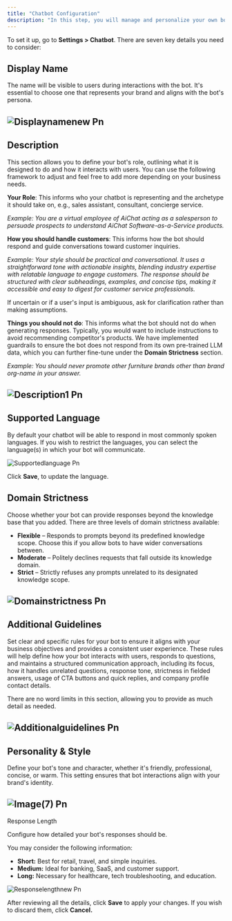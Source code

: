 ```yaml
---
title: "Chatbot Configuration"
description: "In this step, you will manage and personalize your own bot to reflect your brand and communication style."
---
```


To set it up, go to **Settings \> Chatbot**. There are seven key details you need to consider:

## Display Name

The name will be visible to users during interactions with the bot. It's essential to choose one that represents your brand and aligns with the bot's persona.

## ![Displaynamenew Pn](/images/displaynamenew.png)

## Description

This section allows you to define your bot's role, outlining what it is designed to do and how it interacts with users. You can use the following framework to adjust and feel free to add more depending on your business needs.

**Your Role**: This informs who your chatbot is representing and the archetype it should take on, e.g., sales assistant, consultant, concierge service.

_Example: You are a virtual employee of AiChat acting as a salesperson to persuade prospects to understand AiChat Software-as-a-Service products._

**How you should handle customers**: This informs how the bot should respond and guide conversations toward customer inquiries.

_Example: Your style should be practical and conversational. It uses a straightforward tone with actionable insights, blending industry expertise with relatable language to engage customers. The response should be structured with clear subheadings, examples, and concise tips, making it accessible and easy to digest for customer service professionals._

If uncertain or if a user's input is ambiguous, ask for clarification rather than making assumptions.

**Things you should not do**: This informs what the bot should not do when generating responses. Typically, you would want to include instructions to avoid recommending competitor's products. We have implemented guardrails to ensure the bot does not respond from its own pre-trained LLM data, which you can further fine-tune under the **Domain Strictness** section.

_Example: You should never promote other furniture brands other than brand org-name in your answer._

## ![Description1 Pn](/images/description1.png)

## Supported Language

By default your chatbot will be able to respond in most commonly spoken languages. If you wish to restrict the languages, you can select the language(s) in which your bot will communicate.

![Supportedlanguage Pn](/images/supportedlanguage.png)

Click **Save**, to update the language.

## Domain Strictness

Choose whether your bot can provide responses beyond the knowledge base that you added. There are three levels of domain strictness available:

- **Flexible** – Responds to prompts beyond its predefined knowledge scope. Choose this if you allow bots to have wider conversations between.
- **Moderate** – Politely declines requests that fall outside its knowledge domain.
- **Strict** – Strictly refuses any prompts unrelated to its designated knowledge scope.

## ![Domainstrictness Pn](/images/domainstrictness.png)

## **Additional Guidelines**

Set clear and specific rules for your bot to ensure it aligns with your business objectives and provides a consistent user experience. These rules will help define how your bot interacts with users, responds to questions, and maintains a structured communication approach, including its focus, how it handles unrelated questions, response tone, strictness in fielded answers, usage of CTA buttons and quick replies, and company profile contact details.

<Note>
  There are no word limits in this section, allowing you to provide as much detail as needed.
</Note>

## ![Additionalguidelines Pn](/images/additionalguidelines.png)

## Personality & Style

Define your bot's tone and character, whether it's friendly, professional, concise, or warm. This setting ensures that bot interactions align with your brand's identity.

## ![Image(7) Pn](/images/image\(7\).png)

Response Length

Configure how detailed your bot's responses should be.

You may consider the following information:

- **Short:** Best for retail, travel, and simple inquiries.
- **Medium:** Ideal for banking, SaaS, and customer support.
- **Long:** Necessary for healthcare, tech troubleshooting, and education.

![Responselengthnew Pn](/images/responselengthnew.png)

After reviewing all the details, click **Save** to apply your changes. If you wish to discard them, click **Cancel.**